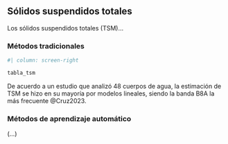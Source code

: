 ## Sólidos suspendidos totales

Los sólidos suspendidos totales (TSM)...

### Métodos tradicionales

```r
#| column: screen-right

tabla_tsm
```

De acuerdo a un estudio que analizó 48 cuerpos de agua, la estimación de TSM se hizo en su mayoría por modelos lineales, siendo la banda B8A la más frecuente @Cruz2023.

### Métodos de aprendizaje automático

(...)


